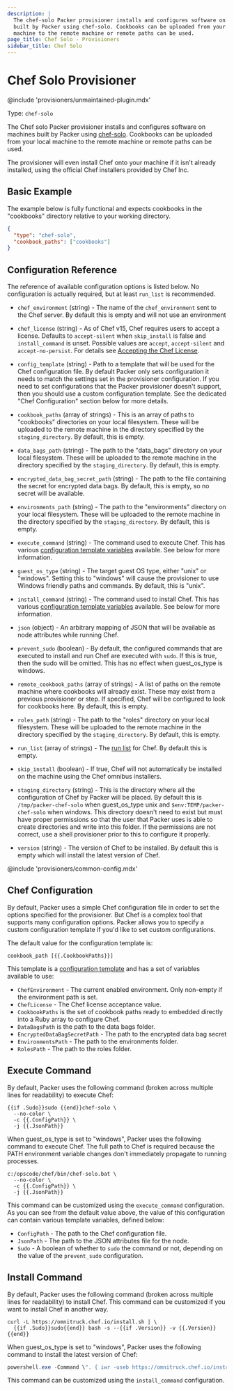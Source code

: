 ```yaml
---
description: |
  The chef-solo Packer provisioner installs and configures software on machines
  built by Packer using chef-solo. Cookbooks can be uploaded from your local
  machine to the remote machine or remote paths can be used.
page_title: Chef Solo - Provisioners
sidebar_title: Chef Solo
---
```


# Chef Solo Provisioner

@include 'provisioners/unmaintained-plugin.mdx'

Type: `chef-solo`

The Chef solo Packer provisioner installs and configures software on machines
built by Packer using [chef-solo](https://docs.chef.io/chef_solo.html).
Cookbooks can be uploaded from your local machine to the remote machine or
remote paths can be used.

The provisioner will even install Chef onto your machine if it isn't already
installed, using the official Chef installers provided by Chef Inc.

## Basic Example

The example below is fully functional and expects cookbooks in the "cookbooks"
directory relative to your working directory.

```json
{
  "type": "chef-solo",
  "cookbook_paths": ["cookbooks"]
}
```

## Configuration Reference

The reference of available configuration options is listed below. No
configuration is actually required, but at least `run_list` is recommended.

- `chef_environment` (string) - The name of the `chef_environment` sent to
  the Chef server. By default this is empty and will not use an environment

- `chef_license` (string) - As of Chef v15, Chef requires users to accept a
  license. Defaults to `accept-silent` when `skip_install` is false and
  `install_command` is unset. Possible values are `accept`,
  `accept-silent` and `accept-no-persist`. For details see [Accepting the
  Chef License](https://docs.chef.io/chef_license_accept.html).

- `config_template` (string) - Path to a template that will be used for the
  Chef configuration file. By default Packer only sets configuration it needs
  to match the settings set in the provisioner configuration. If you need to
  set configurations that the Packer provisioner doesn't support, then you
  should use a custom configuration template. See the dedicated "Chef
  Configuration" section below for more details.

- `cookbook_paths` (array of strings) - This is an array of paths to
  "cookbooks" directories on your local filesystem. These will be uploaded to
  the remote machine in the directory specified by the `staging_directory`.
  By default, this is empty.

- `data_bags_path` (string) - The path to the "data_bags" directory on your
  local filesystem. These will be uploaded to the remote machine in the
  directory specified by the `staging_directory`. By default, this is empty.

- `encrypted_data_bag_secret_path` (string) - The path to the file containing
  the secret for encrypted data bags. By default, this is empty, so no secret
  will be available.

- `environments_path` (string) - The path to the "environments" directory on
  your local filesystem. These will be uploaded to the remote machine in the
  directory specified by the `staging_directory`. By default, this is empty.

- `execute_command` (string) - The command used to execute Chef. This has
  various [configuration template variables](/docs/templates/engine)
  available. See below for more information.

- `guest_os_type` (string) - The target guest OS type, either "unix" or
  "windows". Setting this to "windows" will cause the provisioner to use
  Windows friendly paths and commands. By default, this is "unix".

- `install_command` (string) - The command used to install Chef. This has
  various [configuration template variables](/docs/templates/engine)
  available. See below for more information.

- `json` (object) - An arbitrary mapping of JSON that will be available as
  node attributes while running Chef.

- `prevent_sudo` (boolean) - By default, the configured commands that are
  executed to install and run Chef are executed with `sudo`. If this is true,
  then the sudo will be omitted. This has no effect when guest_os_type is
  windows.

- `remote_cookbook_paths` (array of strings) - A list of paths on the remote
  machine where cookbooks will already exist. These may exist from a previous
  provisioner or step. If specified, Chef will be configured to look for
  cookbooks here. By default, this is empty.

- `roles_path` (string) - The path to the "roles" directory on your local
  filesystem. These will be uploaded to the remote machine in the directory
  specified by the `staging_directory`. By default, this is empty.

- `run_list` (array of strings) - The [run
  list](https://docs.chef.io/run_lists.html) for Chef. By default this is
  empty.

- `skip_install` (boolean) - If true, Chef will not automatically be
  installed on the machine using the Chef omnibus installers.

- `staging_directory` (string) - This is the directory where all the
  configuration of Chef by Packer will be placed. By default this is
  `/tmp/packer-chef-solo` when guest_os_type unix and
  `$env:TEMP/packer-chef-solo` when windows. This directory doesn't need to
  exist but must have proper permissions so that the user that Packer uses is
  able to create directories and write into this folder. If the permissions
  are not correct, use a shell provisioner prior to this to configure it
  properly.
- `version` (string) - The version of Chef to be installed. By default this
  is empty which will install the latest version of Chef.

@include 'provisioners/common-config.mdx'

## Chef Configuration

By default, Packer uses a simple Chef configuration file in order to set the
options specified for the provisioner. But Chef is a complex tool that supports
many configuration options. Packer allows you to specify a custom configuration
template if you'd like to set custom configurations.

The default value for the configuration template is:

```liquid
cookbook_path [{{.CookbookPaths}}]
```

This template is a [configuration template](/docs/templates/engine) and
has a set of variables available to use:

- `ChefEnvironment` - The current enabled environment. Only non-empty if the
  environment path is set.
- `ChefLicense` - The Chef license acceptance value.
- `CookbookPaths` is the set of cookbook paths ready to embedded directly
  into a Ruby array to configure Chef.
- `DataBagsPath` is the path to the data bags folder.
- `EncryptedDataBagSecretPath` - The path to the encrypted data bag secret
- `EnvironmentsPath` - The path to the environments folder.
- `RolesPath` - The path to the roles folder.

## Execute Command

By default, Packer uses the following command (broken across multiple lines for
readability) to execute Chef:

```liquid
{{if .Sudo}}sudo {{end}}chef-solo \
  --no-color \
  -c {{.ConfigPath}} \
  -j {{.JsonPath}}
```

When guest_os_type is set to "windows", Packer uses the following command to
execute Chef. The full path to Chef is required because the PATH environment
variable changes don't immediately propagate to running processes.

```liquid
c:/opscode/chef/bin/chef-solo.bat \
  --no-color \
  -c {{.ConfigPath}} \
  -j {{.JsonPath}}
```

This command can be customized using the `execute_command` configuration. As
you can see from the default value above, the value of this configuration can
contain various template variables, defined below:

- `ConfigPath` - The path to the Chef configuration file.
- `JsonPath` - The path to the JSON attributes file for the node.
- `Sudo` - A boolean of whether to `sudo` the command or not, depending on
  the value of the `prevent_sudo` configuration.

## Install Command

By default, Packer uses the following command (broken across multiple lines for
readability) to install Chef. This command can be customized if you want to
install Chef in another way.

```text
curl -L https://omnitruck.chef.io/install.sh | \
  {{if .Sudo}}sudo{{end}} bash -s --{{if .Version}} -v {{.Version}}{{end}}
```

When guest_os_type is set to "windows", Packer uses the following command to
install the latest version of Chef:

```powershell
powershell.exe -Command \". { iwr -useb https://omnitruck.chef.io/install.ps1 } | iex; install\"
```

This command can be customized using the `install_command` configuration.
